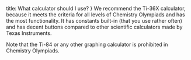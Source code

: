 title: What calculator should I use?
}
We recommend the Ti-36X calculator, because it meets the criteria for all levels of Chemistry Olympiads and has the most functionality. It has constants built-in (that you use rather often) and has decent buttons compared to other scientific calculators made by Texas Instruments. 

Note that the Ti-84 or any other graphing calculator is prohibited in Chemistry Olympiads.
